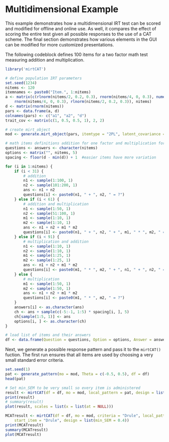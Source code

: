 Multidimensional Example
======================================

This example demonstrates how a multidimensional IRT test can be scored and modified for offline 
and online use. As well, it compares the effect of scoring the entire test given all possible 
responses to the use of a CAT scheme. The final section demonstrates how various elements in the
GUI can be modified for more customized presentations.

The following codeblock defines 100 items for a two factor math test measuring 
addition and multiplication.

```r
library('mirtCAT')

# define population IRT parameters
set.seed(1234)
nitems <- 120
itemnames <- paste0("Item.", 1:nitems)
a <- matrix(c(rlnorm(nitems/2, 0.2, 0.3), rnorm(nitems/4, 0, 0.3), numeric(nitems/2),
    rnorm(nitems/4, 0, 0.3), rlnorm(nitems/2, 0.2, 0.3)), nitems)
d <- matrix(rnorm(nitems))
pars <- data.frame(a, d)
colnames(pars) <- c("a1", "a2", "d")
trait_cov <- matrix(c(1, 0.5, 0.5, 1), 2, 2)

# create mirt_object
mod <- generate.mirt_object(pars, itemtype = "2PL", latent_covariance = trait_cov)

# math items definitions addition for one factor and multiplication for the other
questions <- answers <- character(nitems)
options <- matrix("", nitems, 5)
spacing <- floor(d - min(d)) + 1  #easier items have more variation

for (i in 1:nitems) {
    if (i < 31) {
        # addition
        n1 <- sample(1:100, 1)
        n2 <- sample(101:200, 1)
        ans <- n1 + n2
        questions[i] <- paste0(n1, " + ", n2, " = ?")
    } else if (i < 61) {
        # addition and multiplication
        n1 <- sample(1:50, 1)
        n2 <- sample(51:100, 1)
        m1 <- sample(1:10, 1)
        m2 <- sample(1:10, 1)
        ans <- n1 + n2 + m1 * m2
        questions[i] <- paste0(n1, " + ", n2, " + ", m1, " * ", m2, " = ?")
    } else if (i < 91) {
        # multiplication and addition
        n1 <- sample(1:10, 1)
        n2 <- sample(1:10, 1)
        m1 <- sample(1:25, 1)
        m2 <- sample(1:25, 1)
        ans <- n1 + n2 + m1 * m2
        questions[i] <- paste0(m1, " * ", m2, " + ", n1, " + ", n2, " = ?")
    } else {
        # multiplication
        m1 <- sample(1:50, 1)
        m2 <- sample(1:50, 1)
        ans <- n1 + n2 + m1 * m2
        questions[i] <- paste0(m1, " * ", m2, " = ?")
    }
    answers[i] <- as.character(ans)
    ch <- ans + sample(c(-5:-1, 1:5) * spacing[i, ], 5)
    ch[sample(1:5, 1)] <- ans
    options[i, ] <- as.character(ch)
}

# load list of items and their answers
df <- data.frame(Question = questions, Option = options, Answer = answers, Type = "radio")
```

Next, we generate a possible response pattern and pass it to the `mirtCAT()` fuction. The first
run ensures that all items are used by choosing a very small standard error criteria.

```r
set.seed(1)
pat <- generate_pattern(mo = mod, Theta = c(-0.5, 0.5), df = df)
head(pat)

# Set min_SEM to be very small so every item is administered
result <- mirtCAT(df = df, mo = mod, local_pattern = pat, design = list(min_items = 120))
print(result)
# summary(result)
plot(result, scales = list(x = list(at = NULL)))

MCATresult <- mirtCAT(df = df, mo = mod, criteria = "Drule", local_pattern = pat,
    start_item = "Drule", design = list(min_SEM = 0.4))
print(MCATresult)
summary(MCATresult)
plot(MCATresult)
```
